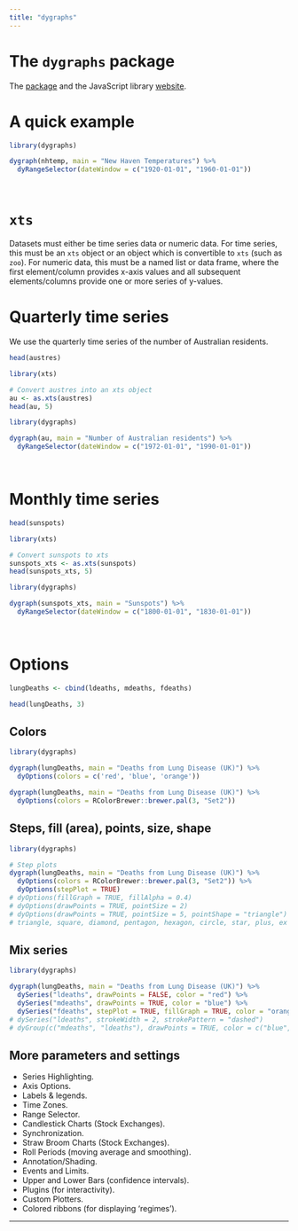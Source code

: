 ```yaml
---
title: "dygraphs"
---
```


# The `dygraphs` package

The [package](http://rstudio.github.io/dygraphs/) and the JavaScript library [website](http://dygraphs.com/).

# A quick example

```r
library(dygraphs)

dygraph(nhtemp, main = "New Haven Temperatures") %>% 
  dyRangeSelector(dateWindow = c("1920-01-01", "1960-01-01"))
```
<br>

# `xts`

Datasets must either be time series data or numeric data. For time series, this must be an `xts` object or an object which is convertible to `xts` (such as `zoo`). For numeric data, this must be a named list or data frame, where the first element/column provides x-axis values and all subsequent elements/columns provide one or more series of y-values.

# Quarterly time series

We use the quarterly time series of the number of Australian residents.

```r
head(austres)

library(xts)

# Convert austres into an xts object
au <- as.xts(austres)
head(au, 5)
```

```r
library(dygraphs)

dygraph(au, main = "Number of Australian residents") %>% 
  dyRangeSelector(dateWindow = c("1972-01-01", "1990-01-01"))
```
<br>

# Monthly time series

```r
head(sunspots)

library(xts)

# Convert sunspots to xts
sunspots_xts <- as.xts(sunspots)
head(sunspots_xts, 5)
```

```r
library(dygraphs)

dygraph(sunspots_xts, main = "Sunspots") %>% 
  dyRangeSelector(dateWindow = c("1800-01-01", "1830-01-01"))
```
<br>

# Options

```r
lungDeaths <- cbind(ldeaths, mdeaths, fdeaths)

head(lungDeaths, 3)
```

## Colors

```r
library(dygraphs)

dygraph(lungDeaths, main = "Deaths from Lung Disease (UK)") %>%
  dyOptions(colors = c('red', 'blue', 'orange'))

dygraph(lungDeaths, main = "Deaths from Lung Disease (UK)") %>%
  dyOptions(colors = RColorBrewer::brewer.pal(3, "Set2"))


```

## Steps, fill (area), points, size, shape

```r
library(dygraphs)

# Step plots
dygraph(lungDeaths, main = "Deaths from Lung Disease (UK)") %>%
  dyOptions(colors = RColorBrewer::brewer.pal(3, "Set2")) %>%
  dyOptions(stepPlot = TRUE)
# dyOptions(fillGraph = TRUE, fillAlpha = 0.4)
# dyOptions(drawPoints = TRUE, pointSize = 2)
# dyOptions(drawPoints = TRUE, pointSize = 5, pointShape = "triangle")
# triangle, square, diamond, pentagon, hexagon, circle, star, plus, ex

```

## Mix series

```r
library(dygraphs)

dygraph(lungDeaths, main = "Deaths from Lung Disease (UK)") %>%
  dySeries("ldeaths", drawPoints = FALSE, color = "red") %>%
  dySeries("mdeaths", drawPoints = TRUE, color = "blue") %>%
  dySeries("fdeaths", stepPlot = TRUE, fillGraph = TRUE, color = "orange")
# dySeries("ldeaths", strokeWidth = 2, strokePattern = "dashed")
# dyGroup(c("mdeaths", "ldeaths"), drawPoints = TRUE, color = c("blue", "green"))
```

## More parameters and settings

- Series Highlighting.
- Axis Options.
- Labels & legends.
- Time Zones.
- Range Selector.
- Candlestick Charts (Stock Exchanges).
- Synchronization.
- Straw Broom Charts (Stock Exchanges).
- Roll Periods (moving average and smoothing).
- Annotation/Shading.
- Events and Limits.
- Upper and Lower Bars (confidence intervals).
- Plugins (for interactivity).
- Custom Plotters.
- Colored ribbons (for displaying 'regimes').

---